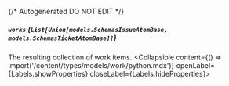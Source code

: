 {/* Autogenerated DO NOT EDIT  */}

##### `works` *{`List[Union[models.SchemasIssueAtomBase, models.SchemasTicketAtomBase]]`}*
The resulting collection of work items.
<Collapsible content={() => import('/content/types/models/work/python.mdx')} openLabel={Labels.showProperties} closeLabel={Labels.hideProperties}>
</Collapsible>


